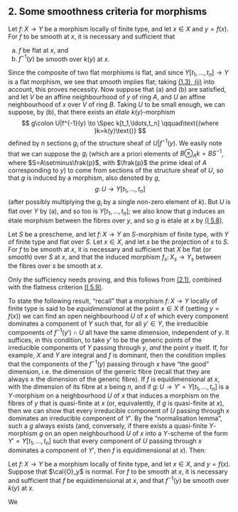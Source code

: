 ## 2. Some smoothness criteria for morphisms {#II.2}

::: {.itenv #II.2.1 title="Theorem 2.1" latex="{Theorem 2.1}"}
Let $f\colon X\to Y$ be a morphism locally of finite type, and let $x\in X$ and $y=f(x)$.
For $f$ to be smooth at $x$, it is necessary and sufficient that

a. $f$ be flat at $x$, and
b. $f^{-1}(y)$ be smooth over $k(y)$ at $x$.
:::

::: {.proof}
Since the composite of two flat morphisms is flat, and since $Y[t_1,\ldots,t_n]\to Y$ is a flat morphism, we see that smooth implies flat;
taking [(1.3), (ii)](#II.1.3) into account, this proves necessity.
Now suppose that (a) and (b) are satisfied, and let $V$ be an affine neighbourhood of $y$ of ring $A$, and $U$ an affine neighbourhood of $x$ over $V$ of ring $B$.
Taking $U$ to be small enough, we can suppose, by (b), that there exists an *étale* $k(y)$-morphism
$$
  g\colon U|f^{-1}(y)
  \to \Spec k[t_1,\ldots,t_n]
  \qquad\text{(where }k=k(y)\text{)}
$$
defined by $n$ sections $g_i$ of the structure sheaf of $U|f^{-1}(y)$.
We easily note that we can suppose the $g_i$ (which are a priori elements of $B\otimes_A k=BS^{-1}$, where $S=A\setminus\frak{p}$, with $\frak{p}$ the prime ideal of $A$ corresponding to $y$) to come from sections of the structure sheaf of $U$, so that $g$ is induced by a morphism, also denoted by $g$,
$$
  g\colon U
  \to Y[t_1,\ldots,t_n]
$$
(after possibly multiplying the $g_i$ by a single non-zero element of $k$).
But $U$ is flat over $Y$ by (a), and so too is $Y[t_1,\ldots,t_n]$;
we also know that $g$ induces an étale morphism between the fibres over $y$, and so $g$ is étale at $x$ by [(I 5.8)](#I.5.8).
:::

::: {.itenv #II.2.2 title="Corollary 2.2" latex="{Corollary 2.2}"}
Let $S$ be a prescheme, and let $f\colon X\to Y$ an $S$-morphism of finite type, with $Y$ of finite type and flat over $S$.
Let $x\in X$, and let $s$ be the projection of $x$ to $S$.
For $f$ to be smooth at $x$, it is necessary and sufficient that $X$ be flat (or smooth) over $S$ at $x$, and that the induced morphism $f_s\colon X_s\to Y_s$ between the fibres over $s$ be smooth at $x$.
:::

::: {.proof}
Only the sufficiency needs proving, and this follows from [(2.1)](#II.2.1), combined with the flatness criterion [(I 5.9)](#I.5.9).
:::

To state the following result, "recall" that a morphism $f\colon X\to Y$ locally of finite type is said to be *equidimensional* at the point $x\in X$ if (setting $y=f(x)$) we can find an open neighbourhood $U$ of $x$ of which every component dominates a component of $Y$ such that, for all $y'\in Y$, the irreducible components of $f^{-1}(y')\cap U$ all have the same dimension, independent of $y$.
It suffices, in this condition, to take $y'$ to be the generic points of the irreducible components of $Y$ passing through $y$, *and* the point $y$ itself.
If, for example, $X$ and $Y$ are integral and $f$ is dominant, then the condition implies that the components of the $f^{-1}(y)$ passing through $x$ have "the good" dimension, i.e. the dimension of the generic fibre (recall that they are always $\geq$ the dimension of the generic fibre).
If $f$ is equidimensional at $x$, with the dimension of its fibre at $x$ being $n$, and if $g\colon U\to Y'=Y[t_1,\ldots,t_n]$ is a $Y$-morphism on a neighbourhood $U$ of $x$ that induces a morphism on the fibres of $y$ that is quasi-finite at $x$ (or, equivalently, if $g$ is quasi-finite at $x$), then we can show that every irreducible component of $U$ passing through $x$ dominates an irreducible component of $Y'$.
By the "normalisation lemma", such a $g$ always exists (and, conversely, if there exists a quasi-finite $Y$-morphism $g$ on an open neighbourhood $U$ of $x$ into a $Y$-scheme of the form $Y'=Y[t_1,\ldots,t_n]$ such that every component of $U$ passing through $x$ dominates a component of $Y'$, then $f$ is equidimensional at $x$).
Then:

::: {.itenv #II.2.3 title="Proposition 2.3" latex="{Proposition 2.3}"}
Let $f\colon X\to Y$ be a morphism locally of finite type, and let $x\in X$, and $y=f(x)$.
Suppose that $\cal{O}_y$ is normal.
For $f$ to be smooth at $x$, it is necessary and sufficient that $f$ be equidimensional at $x$, and that $f^{-1}(y)$ be smooth over $k(y)$ at $x$.
:::

::: {.proof}
We
:::
